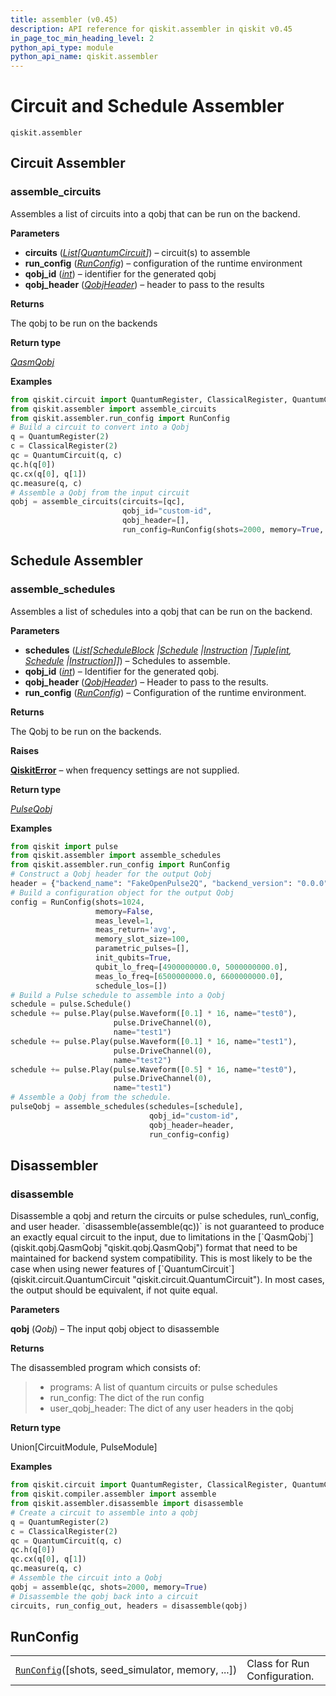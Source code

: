 ```yaml
---
title: assembler (v0.45)
description: API reference for qiskit.assembler in qiskit v0.45
in_page_toc_min_heading_level: 2
python_api_type: module
python_api_name: qiskit.assembler
---
```


<span id="module-qiskit.assembler" />

<span id="qiskit-assembler" />

<span id="circuit-and-schedule-assembler-qiskit-assembler" />

# Circuit and Schedule Assembler

`qiskit.assembler`

## Circuit Assembler

### assemble\_circuits

<Function id="qiskit.assembler.assemble_circuits" github="https://github.com/qiskit/qiskit/tree/stable/0.45/qiskit/assembler/assemble_circuits.py" signature="qiskit.assembler.assemble_circuits(circuits, run_config, qobj_id, qobj_header)">
  Assembles a list of circuits into a qobj that can be run on the backend.

  **Parameters**

  *   **circuits** ([*List*](https://docs.python.org/3/library/typing.html#typing.List "(in Python v3.12)")*\[*[*QuantumCircuit*](qiskit.circuit.QuantumCircuit "qiskit.circuit.quantumcircuit.QuantumCircuit")*]*) – circuit(s) to assemble
  *   **run\_config** ([*RunConfig*](qiskit.assembler.RunConfig "qiskit.assembler.run_config.RunConfig")) – configuration of the runtime environment
  *   **qobj\_id** ([*int*](https://docs.python.org/3/library/functions.html#int "(in Python v3.12)")) – identifier for the generated qobj
  *   **qobj\_header** ([*QobjHeader*](qiskit.qobj.QobjHeader "qiskit.qobj.common.QobjHeader")) – header to pass to the results

  **Returns**

  The qobj to be run on the backends

  **Return type**

  [*QasmQobj*](qiskit.qobj.QasmQobj "qiskit.qobj.qasm_qobj.QasmQobj")

  **Examples**

  ```python
  from qiskit.circuit import QuantumRegister, ClassicalRegister, QuantumCircuit
  from qiskit.assembler import assemble_circuits
  from qiskit.assembler.run_config import RunConfig
  # Build a circuit to convert into a Qobj
  q = QuantumRegister(2)
  c = ClassicalRegister(2)
  qc = QuantumCircuit(q, c)
  qc.h(q[0])
  qc.cx(q[0], q[1])
  qc.measure(q, c)
  # Assemble a Qobj from the input circuit
  qobj = assemble_circuits(circuits=[qc],
                           qobj_id="custom-id",
                           qobj_header=[],
                           run_config=RunConfig(shots=2000, memory=True, init_qubits=True))
  ```
</Function>

## Schedule Assembler

### assemble\_schedules

<Function id="qiskit.assembler.assemble_schedules" github="https://github.com/qiskit/qiskit/tree/stable/0.45/qiskit/assembler/assemble_schedules.py" signature="qiskit.assembler.assemble_schedules(schedules, qobj_id, qobj_header, run_config)">
  Assembles a list of schedules into a qobj that can be run on the backend.

  **Parameters**

  *   **schedules** ([*List*](https://docs.python.org/3/library/typing.html#typing.List "(in Python v3.12)")*\[*[*ScheduleBlock*](qiskit.pulse.ScheduleBlock "qiskit.pulse.schedule.ScheduleBlock")  *|*[*Schedule*](qiskit.pulse.Schedule "qiskit.pulse.schedule.Schedule")  *|*[*Instruction*](pulse#qiskit.pulse.instructions.Instruction "qiskit.pulse.instructions.instruction.Instruction")  *|*[*Tuple*](https://docs.python.org/3/library/typing.html#typing.Tuple "(in Python v3.12)")*\[*[*int*](https://docs.python.org/3/library/functions.html#int "(in Python v3.12)")*,* [*Schedule*](qiskit.pulse.Schedule "qiskit.pulse.schedule.Schedule")  *|*[*Instruction*](pulse#qiskit.pulse.instructions.Instruction "qiskit.pulse.instructions.instruction.Instruction")*]]*) – Schedules to assemble.
  *   **qobj\_id** ([*int*](https://docs.python.org/3/library/functions.html#int "(in Python v3.12)")) – Identifier for the generated qobj.
  *   **qobj\_header** ([*QobjHeader*](qiskit.qobj.QobjHeader "qiskit.qobj.common.QobjHeader")) – Header to pass to the results.
  *   **run\_config** ([*RunConfig*](qiskit.assembler.RunConfig "qiskit.assembler.run_config.RunConfig")) – Configuration of the runtime environment.

  **Returns**

  The Qobj to be run on the backends.

  **Raises**

  [**QiskitError**](exceptions#qiskit.exceptions.QiskitError "qiskit.exceptions.QiskitError") – when frequency settings are not supplied.

  **Return type**

  [*PulseQobj*](qiskit.qobj.PulseQobj "qiskit.qobj.pulse_qobj.PulseQobj")

  **Examples**

  ```python
  from qiskit import pulse
  from qiskit.assembler import assemble_schedules
  from qiskit.assembler.run_config import RunConfig
  # Construct a Qobj header for the output Qobj
  header = {"backend_name": "FakeOpenPulse2Q", "backend_version": "0.0.0"}
  # Build a configuration object for the output Qobj
  config = RunConfig(shots=1024,
                     memory=False,
                     meas_level=1,
                     meas_return='avg',
                     memory_slot_size=100,
                     parametric_pulses=[],
                     init_qubits=True,
                     qubit_lo_freq=[4900000000.0, 5000000000.0],
                     meas_lo_freq=[6500000000.0, 6600000000.0],
                     schedule_los=[])
  # Build a Pulse schedule to assemble into a Qobj
  schedule = pulse.Schedule()
  schedule += pulse.Play(pulse.Waveform([0.1] * 16, name="test0"),
                         pulse.DriveChannel(0),
                         name="test1")
  schedule += pulse.Play(pulse.Waveform([0.1] * 16, name="test1"),
                         pulse.DriveChannel(0),
                         name="test2")
  schedule += pulse.Play(pulse.Waveform([0.5] * 16, name="test0"),
                         pulse.DriveChannel(0),
                         name="test1")
  # Assemble a Qobj from the schedule.
  pulseQobj = assemble_schedules(schedules=[schedule],
                                 qobj_id="custom-id",
                                 qobj_header=header,
                                 run_config=config)
  ```
</Function>

## Disassembler

### disassemble

<Function id="qiskit.assembler.disassemble" github="https://github.com/qiskit/qiskit/tree/stable/0.45/qiskit/assembler/disassemble.py" signature="qiskit.assembler.disassemble(qobj)">
  Disassemble a qobj and return the circuits or pulse schedules, run\_config, and user header.

  <Admonition title="Note" type="note">
    `disassemble(assemble(qc))` is not guaranteed to produce an exactly equal circuit to the input, due to limitations in the [`QasmQobj`](qiskit.qobj.QasmQobj "qiskit.qobj.QasmQobj") format that need to be maintained for backend system compatibility. This is most likely to be the case when using newer features of [`QuantumCircuit`](qiskit.circuit.QuantumCircuit "qiskit.circuit.QuantumCircuit"). In most cases, the output should be equivalent, if not quite equal.
  </Admonition>

  **Parameters**

  **qobj** (*Qobj*) – The input qobj object to disassemble

  **Returns**

  The disassembled program which consists of:

  > *   programs: A list of quantum circuits or pulse schedules
  > *   run\_config: The dict of the run config
  > *   user\_qobj\_header: The dict of any user headers in the qobj

  **Return type**

  Union\[CircuitModule, PulseModule]

  **Examples**

  ```python
  from qiskit.circuit import QuantumRegister, ClassicalRegister, QuantumCircuit
  from qiskit.compiler.assembler import assemble
  from qiskit.assembler.disassemble import disassemble
  # Create a circuit to assemble into a qobj
  q = QuantumRegister(2)
  c = ClassicalRegister(2)
  qc = QuantumCircuit(q, c)
  qc.h(q[0])
  qc.cx(q[0], q[1])
  qc.measure(q, c)
  # Assemble the circuit into a Qobj
  qobj = assemble(qc, shots=2000, memory=True)
  # Disassemble the qobj back into a circuit
  circuits, run_config_out, headers = disassemble(qobj)
  ```
</Function>

## RunConfig

|                                                                                                                |                              |
| -------------------------------------------------------------------------------------------------------------- | ---------------------------- |
| [`RunConfig`](qiskit.assembler.RunConfig "qiskit.assembler.RunConfig")(\[shots, seed\_simulator, memory, ...]) | Class for Run Configuration. |

